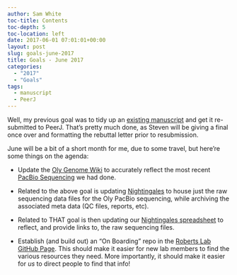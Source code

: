 ```yaml
---
author: Sam White
toc-title: Contents
toc-depth: 5
toc-location: left
date: 2017-06-01 07:01:01+00:00
layout: post
slug: goals-june-2017
title: Goals - June 2017
categories:
  - "2017"
  - "Goals"
tags:
  - manuscript
  - PeerJ
---
```


Well, my previous goal was to tidy up an [existing manuscript](https://github.com/RobertsLab/paper-Olurida-gene) and get it re-submitted to PeerJ. That's pretty much done, as Steven will be giving a final once over and formatting the rebuttal letter prior to resubmission.

June will be a bit of a short month for me, due to some travel, but here're some things on the agenda:





  * Update the [Oly Genome Wiki](https://github.com/RobertsLab/project-olympia.oyster-genomic/wiki) to accurately reflect the most recent [PacBio Sequencing](https://github.com/RobertsLab/project-olympia.oyster-genomic/wiki/Genome-sequencing-December-2016-(UW-PacBio)) we had done.



  * Related to the above goal is updating [Nightingales](https://owl.fish.washington.edu/nightingales/) to house just the raw sequencing data files for the Oly PacBio sequencing, while archiving the associated meta data (QC files, reports, etc).



  * Related to THAT goal is then updating our [Nightingales spreadsheet](https://docs.google.com/spreadsheets/d/1_XqIOPVHSBVGscnjzDSWUeRL7HUHXfaHxVzec-I-8Xk/edit?usp=drive_web) to reflect, and provide links to, the raw sequencing files.



  * Establish (and build out) an "On Boarding" repo in the [Roberts Lab GitHub Page](https://github.com/RobertsLab). This should make it easier for new lab members to find the various resources they need. More importantly, it should make it easier for _us_ to direct people to find that info!



